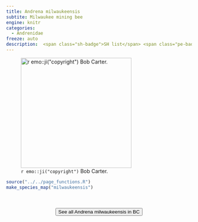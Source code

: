```yaml
---
title: Andrena milwaukeensis
subtite: Milwaukee mining bee
engine: knitr
categories:
  - Andrenidae
freeze: auto
description:  <span class="sh-badge">SH list</span> <span class="pe-badge">PM Evidence</span>
---
```

![`r emo::ji("copyright")` Bob Carter.](https://inaturalist-open-data.s3.amazonaws.com/photos/130906589/large.jpeg){height=300}





```r
source("../../page_functions.R")
make_species_map("milwaukeensis")
```
<br><br>
<center>


<a href="https://inaturalist.ca/observations?place_id=7085&subview=map&taxon_id=198981"><button type="button" class="btn btn-secondary">See all Andrena milwaukeensis in BC <i class="fa-solid fa-arrow-up-right-from-square"></i> </button></a>
</center>
